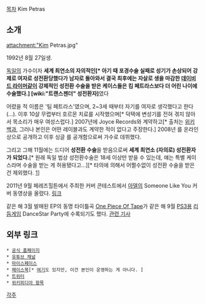 [[목차]]
Kim Petras
== 소개 ==
attachment:"Kim Petras.jpg"

1992년 8월 27일생. 

[[독일]]의 가수이자 '''세계 최연소의 자의적인[* 아기 때 포경수술 실패로 성기가 손상되어 강제로 여자로 성전환당했다가 남자로 돌아와서 결국 최후에는 자살로 생을 마감한 [[데이비드 라이머]]같이 강제적인 성전환 수술을 받은 케이스들은 킴 페트라스보다 더 어린 나이에 수술했다.] [wiki:"트랜스젠더" 성전환자]'''였다

어렸을 적 이름은 '팀 페트라스'였으며, 2~3세 때부터 자기를 여자로 생각했다고 한다(...). 이후 10살 무렵부터 호르몬 치료를 시작했으며[* 덕택에 변성기를 전혀 겪지 않아서 목소리가 매우 여성스럽다.] 2007년에 Joyce Records와 계약하고[* 출처는 [[위키백과]], 그러나 본인은 어떤 레이블과도 계약한 적이 없다고 주장한다.] 2008년 <Last Forever>를 온라인상으로 공개하고 이후 싱글 <Fade Away>를 공개함으로써 가수로 데뷔했다. 

그리고 그해 11월에는 드디어 '''성전환 수술'''을 받음으로써 '''세계 최연소 (자의로) 성전환자가 되었다.'''[* 원래 독일 법상 성전환수술은 18세 이상만 받을 수 있는데, 얘는 특별 케이스라며 수술을 받는 게 허용됐다고...][* 타의에 의해서 어쩔수없이 성전환 수술을 받은건 제외했다. [http://media.daum.net/culture/others/view.html?cateid=1026&newsid=20021117045743119&p=ohmynews]]

2011년 9월 페레즈힐튼에서 주최한 커버 콘테스트에서 [[아델]]의 Someone Like You 커버 동영상을 올렸다. [http://www.youtube.com/watch?v=UZ2kCvKXQEc 링크]

같은 해 3월 발매된 EP의 동명 타이틀곡 [http://www.youtube.com/watch?v=CFtOZa7hZyo One Piece Of Tape]가 같은 해 9월 [[PS3]]용 [[리듬게임]] DanceStar Party에 수록되기도 했다. [http://germanherald.com/news/Germany_in_Focus/2011-09-16/935/Kim_Petras_Chosen_For_Playstation_DanceStar_Party 관련 기사]

== 외부 링크 ==
 * [http://kimpetrasonline.com/ 공식 홈페이지]
 * [http://www.youtube.com/user/kimmilinlein 유튜브 채널]
 * [http://www.myspace.com/kimilinlein 마이스페이스]
 * [http://www.facebook.com/kimpetras 페이스북][* [http://de-de.facebook.com/pages/Kim-Petras/161395225974 여기]도 있지만, 이건 본인이 운영하는 게 아니다. ]
 * [https://twitter.com/#!/ikimpetras 트위터]
 * [http://en.wikipedia.org/wiki/Kim_Petras 위키피디아 항목]

[[각주]]
